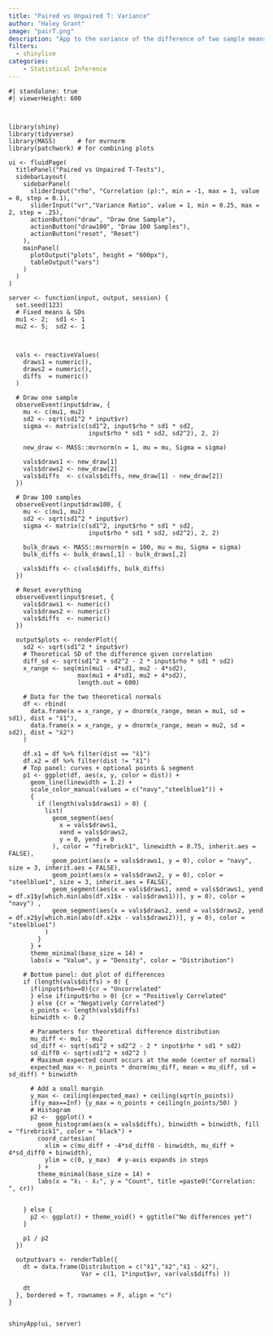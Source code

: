```yaml
---
title: "Paired vs Unpaired T: Variance"
author: "Haley Grant"
image: "pairT.png"
description: "App to the variance of the difference of two sample means when data are correlated vs uncorrelated "
filters: 
  - shinylive
categories:
    - Statistical Inference
---
```


```shinylive-r
#| standalone: true
#| viewerHeight: 600



library(shiny)
library(tidyverse)
library(MASS)      # for mvrnorm
library(patchwork) # for combining plots

ui <- fluidPage(
  titlePanel("Paired vs Unpaired T-Tests"),
  sidebarLayout(
    sidebarPanel(
      sliderInput("rho", "Correlation (ρ):", min = -1, max = 1, value = 0, step = 0.1),
      sliderInput("vr","Variance Ratio", value = 1, min = 0.25, max = 2, step = .25),
      actionButton("draw", "Draw One Sample"),
      actionButton("draw100", "Draw 100 Samples"),
      actionButton("reset", "Reset")
    ),
    mainPanel(
      plotOutput("plots", height = "600px"),
      tableOutput("vars")
    )
  )
)

server <- function(input, output, session) {
  set.seed(123)
  # Fixed means & SDs
  mu1 <- 2;  sd1 <- 1
  mu2 <- 5;  sd2 <- 1
  
  
  
  vals <- reactiveValues(
    draws1 = numeric(),
    draws2 = numeric(),
    diffs  = numeric()
  )
  
  # Draw one sample
  observeEvent(input$draw, {
    mu <- c(mu1, mu2)
    sd2 <- sqrt(sd1^2 * input$vr)
    sigma <- matrix(c(sd1^2, input$rho * sd1 * sd2,
                      input$rho * sd1 * sd2, sd2^2), 2, 2)
    
    new_draw <- MASS::mvrnorm(n = 1, mu = mu, Sigma = sigma)
    
    vals$draws1 <- new_draw[1]
    vals$draws2 <- new_draw[2]
    vals$diffs  <- c(vals$diffs, new_draw[1] - new_draw[2])
  })
  
  # Draw 100 samples
  observeEvent(input$draw100, {
    mu <- c(mu1, mu2)
    sd2 <- sqrt(sd1^2 * input$vr)
    sigma <- matrix(c(sd1^2, input$rho * sd1 * sd2,
                      input$rho * sd1 * sd2, sd2^2), 2, 2)
    
    bulk_draws <- MASS::mvrnorm(n = 100, mu = mu, Sigma = sigma)
    bulk_diffs <- bulk_draws[,1] - bulk_draws[,2]
    
    vals$diffs <- c(vals$diffs, bulk_diffs)
  })
  
  # Reset everything
  observeEvent(input$reset, {
    vals$draws1 <- numeric()
    vals$draws2 <- numeric()
    vals$diffs  <- numeric()
  })
  
  output$plots <- renderPlot({
    sd2 <- sqrt(sd1^2 * input$vr)
    # Theoretical SD of the difference given correlation
    diff_sd <- sqrt(sd1^2 + sd2^2 - 2 * input$rho * sd1 * sd2)
    x_range <- seq(min(mu1 - 4*sd1, mu2 - 4*sd2),
                   max(mu1 + 4*sd1, mu2 + 4*sd2),
                   length.out = 600)
    
    # Data for the two theoretical normals
    df <- rbind(
      data.frame(x = x_range, y = dnorm(x_range, mean = mu1, sd = sd1), dist = "x̄1"),
      data.frame(x = x_range, y = dnorm(x_range, mean = mu2, sd = sd2), dist = "x̄2")
    )
    
    df.x1 = df %>% filter(dist == "x̄1")
    df.x2 = df %>% filter(dist != "x̄1")
    # Top panel: curves + optional points & segment
    p1 <- ggplot(df, aes(x, y, color = dist)) +
      geom_line(linewidth = 1.2) +
      scale_color_manual(values = c("navy","steelblue1")) + 
      {
        if (length(vals$draws1) > 0) {
          list(
            geom_segment(aes(
              x = vals$draws1,
              xend = vals$draws2,
              y = 0, yend = 0
            ), color = "firebrick1", linewidth = 0.75, inherit.aes = FALSE),
            geom_point(aes(x = vals$draws1, y = 0), color = "navy", size = 3, inherit.aes = FALSE),
            geom_point(aes(x = vals$draws2, y = 0), color = "steelblue1", size = 3, inherit.aes = FALSE), 
            geom_segment(aes(x = vals$draws1, xend = vals$draws1, yend = df.x1$y[which.min(abs(df.x1$x - vals$draws1))], y = 0), color = "navy") ,
            geom_segment(aes(x = vals$draws2, xend = vals$draws2, yend = df.x2$y[which.min(abs(df.x2$x - vals$draws2))], y = 0), color = "steelblue1")
          )
        }
      } +
      theme_minimal(base_size = 14) +
      labs(x = "Value", y = "Density", color = "Distribution") 
    
    # Bottom panel: dot plot of differences
    if (length(vals$diffs) > 0) {
      if(input$rho==0){cr = "Uncorrelated"
      } else if(input$rho > 0) {cr = "Positively Correlated"
      } else {cr = "Negatively Correlated"}
      n_points <- length(vals$diffs)
      binwidth <- 0.2
      
      # Parameters for theoretical difference distribution
      mu_diff <- mu1 - mu2
      sd_diff <- sqrt(sd1^2 + sd2^2 - 2 * input$rho * sd1 * sd2)
      sd_diff0 <- sqrt(sd1^2 + sd2^2 )
      # Maximum expected count occurs at the mode (center of normal)
      expected_max <- n_points * dnorm(mu_diff, mean = mu_diff, sd = sd_diff) * binwidth
      
      # Add a small margin
      y_max <- ceiling(expected_max) + ceiling(sqrt(n_points))
      if(y_max==Inf) {y_max = n_points + ceiling(n_points/50) }
      # Histogram
      p2 <-  ggplot() +
        geom_histogram(aes(x = vals$diffs), binwidth = binwidth, fill = "firebrick1", color = "black") +
        coord_cartesian(
          xlim = c(mu_diff + -4*sd_diff0 - binwidth, mu_diff + 4*sd_diff0 + binwidth),
          ylim = c(0, y_max)  # y-axis expands in steps
        ) +
        theme_minimal(base_size = 14) +
        labs(x = "x̄₁ - x̄₂", y = "Count", title =paste0("Correlation: ", cr))
      
      
    } else {
      p2 <- ggplot() + theme_void() + ggtitle("No differences yet")
    }
    
    p1 / p2
  })
  
  output$vars <- renderTable({
    dt = data.frame(Distribution = c("x̄1","x̄2","x̄1 - x̄2"),
                    Var = c(1, 1*input$vr, var(vals$diffs) ))
    
    dt
  }, bordered = T, rownames = F, align = "c")
} 


shinyApp(ui, server)


```
